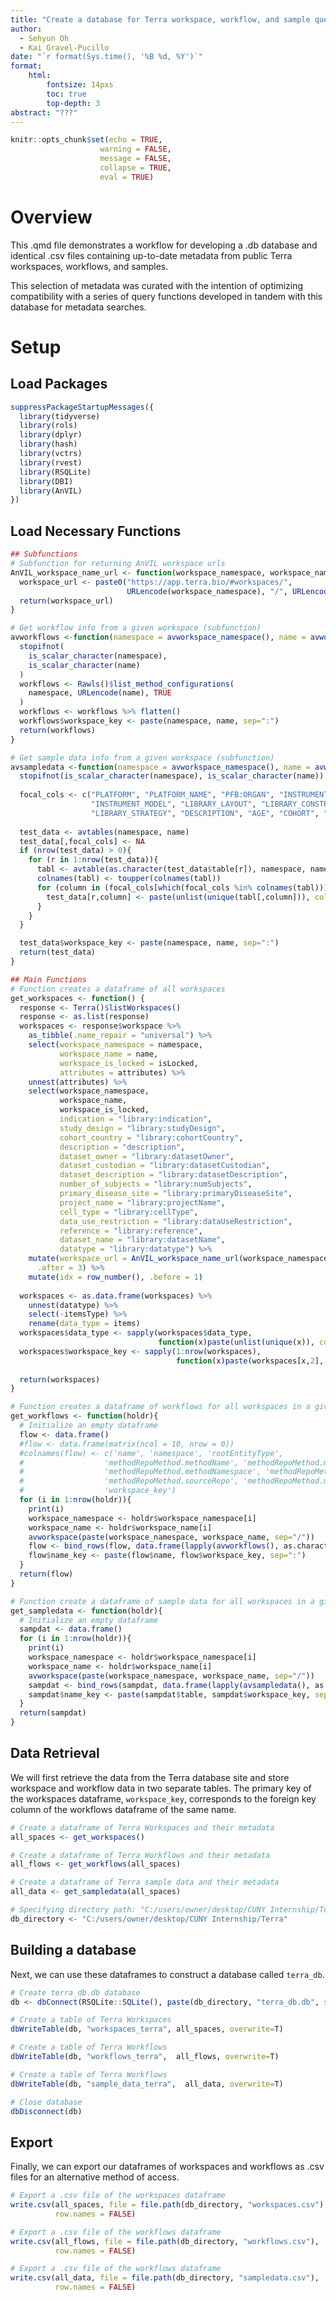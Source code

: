 ---
title: "Create a database for Terra workspace, workflow, and sample queries"
author:
  - Sehyun Oh
  - Kai Gravel-Pucillo
date: "`r format(Sys.time(), '%B %d, %Y')`"
format:
    html:
        fontsize: 14pxs
        toc: true
        top-depth: 3
abstract: "???"
---

```{r setup, include=FALSE}
knitr::opts_chunk$set(echo = TRUE, 
                    warning = FALSE,
                    message = FALSE,
                    collapse = TRUE,
                    eval = TRUE)
```

# Overview

This .qmd file demonstrates a workflow for developing a .db database and 
identical .csv files containing up-to-date metadata from public Terra workspaces,
workflows, and samples. 

This selection of metadata was curated with the intention of optimizing 
compatibility with a series of query functions developed in tandem with this 
database for metadata searches.


# Setup

## Load Packages

```{r load}
suppressPackageStartupMessages({
  library(tidyverse)
  library(rols)
  library(dplyr)
  library(hash)
  library(vctrs)
  library(rvest)
  library(RSQLite)
  library(DBI)
  library(AnVIL)
})
```


## Load Necessary Functions

```{r curation_setup}
## Subfunctions
# Subfunction for returning AnVIL workspace urls
AnVIL_workspace_name_url <- function(workspace_namespace, workspace_name) {
  workspace_url <- paste0("https://app.terra.bio/#workspaces/", 
                          URLencode(workspace_namespace), "/", URLencode(workspace_name))
  return(workspace_url)
}

# Get workflow info from a given workspace (subfunction)
avworkflows <-function(namespace = avworkspace_namespace(), name = avworkspace_name()){
  stopifnot(
    is_scalar_character(namespace),
    is_scalar_character(name)
  )
  workflows <- Rawls()$list_method_configurations(
    namespace, URLencode(name), TRUE
  )
  workflows <- workflows %>% flatten()
  workflows$workspace_key <- paste(namespace, name, sep=":")
  return(workflows)
}

# Get sample data info from a given workspace (subfunction)
avsampledata <-function(namespace = avworkspace_namespace(), name = avworkspace_name()){
  stopifnot(is_scalar_character(namespace), is_scalar_character(name))
  
  focal_cols <- c("PLATFORM", "PLATFORM_NAME", "PFB:ORGAN", "INSTRUMENT", 
                  "INSTRUMENT_MODEL", "LIBRARY_LAYOUT", "LIBRARY_CONSTRUCTION_PROTOCOL", 
                  "LIBRARY_STRATEGY", "DESCRIPTION", "AGE", "COHORT", "GENDER")
  
  test_data <- avtables(namespace, name)
  test_data[,focal_cols] <- NA
  if (nrow(test_data) > 0){
    for (r in 1:nrow(test_data)){
      tabl <- avtable(as.character(test_data$table[r]), namespace, name)
      colnames(tabl) <- toupper(colnames(tabl))
      for (column in (focal_cols[which(focal_cols %in% colnames(tabl))])){
        test_data[r,column] <- paste(unlist(unique(tabl[,column])), collapse="<;>")
      }
    }
  }

  test_data$workspace_key <- paste(namespace, name, sep=":")
  return(test_data)
}

## Main Functions
# Function creates a dataframe of all workspaces
get_workspaces <- function() {
  response <- Terra()$listWorkspaces()
  response <- as.list(response)
  workspaces <- response$workspace %>%
    as_tibble(.name_repair = "universal") %>%
    select(workspace_namespace = namespace,
           workspace_name = name,
           workspace_is_locked = isLocked,
           attributes = attributes) %>%
    unnest(attributes) %>%
    select(workspace_namespace,
           workspace_name,
           workspace_is_locked,
           indication = "library:indication",
           study_design = "library:studyDesign",
           cohort_country = "library:cohortCountry",
           description = "description",
           dataset_owner = "library:datasetOwner",
           dataset_custodian = "library:datasetCustodian",
           dataset_description = "library:datasetDescription",
           number_of_subjects = "library:numSubjects",
           primary_disease_site = "library:primaryDiseaseSite",
           project_name = "library:projectName",
           cell_type = "library:cellType",
           data_use_restriction = "library:dataUseRestriction",
           reference = "library:reference",
           dataset_name = "library:datasetName",
           datatype = "library:datatype") %>% 
    mutate(workspace_url = AnVIL_workspace_name_url(workspace_namespace, workspace_name),
      .after = 3) %>% 
    mutate(idx = row_number(), .before = 1)
  
  workspaces <- as.data.frame(workspaces) %>% 
    unnest(datatype) %>% 
    select(-itemsType) %>% 
    rename(data_type = items)
  workspaces$data_type <- sapply(workspaces$data_type, 
                                 function(x)paste(unlist(unique(x)), collapse=";"))
  workspaces$workspace_key <- sapply(1:nrow(workspaces), 
                                     function(x)paste(workspaces[x,2], workspaces[x,3], sep=":"))
  
  return(workspaces)
}

# Function creates a dataframe of workflows for all workspaces in a given dataframe
get_workflows <- function(holdr){
  # Initialize an empty dataframe
  flow <- data.frame()
  #flow <- data.frame(matrix(ncol = 10, nrow = 0))
  #colnames(flow) <- c('name', 'namespace', 'rootEntityType', 
  #                  'methodRepoMethod.methodName', 'methodRepoMethod.methodVersion', 
  #                  'methodRepoMethod.methodNamespace', 'methodRepoMethod.methodUri', 
  #                  'methodRepoMethod.sourceRepo', 'methodRepoMethod.methodPath', 
  #                  'workspace_key')
  for (i in 1:nrow(holdr)){
    print(i)
    workspace_namespace <- holdr$workspace_namespace[i]
    workspace_name <- holdr$workspace_name[i]
    avworkspace(paste(workspace_namespace, workspace_name, sep="/"))
    flow <- bind_rows(flow, data.frame(lapply(avworkflows(), as.character)))
    flow$name_key <- paste(flow$name, flow$workspace_key, sep=":")
  }
  return(flow)
}

# Function create a dataframe of sample data for all workspaces in a given dataframe
get_sampledata <- function(holdr){
  # Initialize an empty dataframe
  sampdat <- data.frame()
  for (i in 1:nrow(holdr)){
    print(i)
    workspace_namespace <- holdr$workspace_namespace[i]
    workspace_name <- holdr$workspace_name[i]
    avworkspace(paste(workspace_namespace, workspace_name, sep="/"))
    sampdat <- bind_rows(sampdat, data.frame(lapply(avsampledata(), as.character)))
    sampdat$name_key <- paste(sampdat$table, sampdat$workspace_key, sep=":")
  }
  return(sampdat)
}
```


## Data Retrieval

We will first retrieve the data from the Terra database site and store workspace
and workflow data in two separate tables. The primary key of the workspaces 
dataframe, `workspace_key`, corresponds to the foreign key column of the workflows 
dataframe of the same name.
```{r data_retrieval}
# Create a dataframe of Terra Workspaces and their metadata
all_spaces <- get_workspaces()

# Create a dataframe of Terra Workflows and their metadata
all_flows <- get_workflows(all_spaces)

# Create a dataframe of Terra sample data and their metadata
all_data <- get_sampledata(all_spaces)

# Specifying directory path: "C:/users/owner/desktop/CUNY Internship/Terra"
db_directory <- "C:/users/owner/desktop/CUNY Internship/Terra"
```


## Building a database

Next, we can use these dataframes to construct a database called `terra_db`.
```{r}
# Create terra_db.db database
db <- dbConnect(RSQLite::SQLite(), paste(db_directory, "terra_db.db", sep="/"))

# Create a table of Terra Workspaces
dbWriteTable(db, "workspaces_terra", all_spaces, overwrite=T)

# Create a table of Terra Workflows
dbWriteTable(db, "workflows_terra",  all_flows, overwrite=T)

# Create a table of Terra Workflows
dbWriteTable(db, "sample_data_terra",  all_data, overwrite=T)

# Close database
dbDisconnect(db)
```


## Export

Finally, we can export our dataframes of workspaces and workflows as .csv files
for an alternative method of access.
```{r export_tables, eval=FALSE}
# Export a .csv file of the workspaces dataframe
write.csv(all_spaces, file = file.path(db_directory, "workspaces.csv"),
          row.names = FALSE)

# Export a .csv file of the workflows dataframe
write.csv(all_flows, file = file.path(db_directory, "workflows.csv"),
          row.names = FALSE)

# Export a .csv file of the workflows dataframe
write.csv(all_data, file = file.path(db_directory, "sampledata.csv"),
          row.names = FALSE)
```